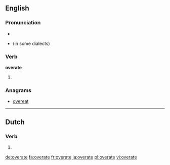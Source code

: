 ==English==

===Pronunciation===
* {{IPA|/ˈovəɻeɪt/}}
* {{homophones|lang=en|overrate}} (in some dialects)

===Verb===
'''overate'''

# {{simple past of|overeat}}

===Anagrams===
* [[overeat#English|overeat]]

----

==Dutch==

===Verb===
{{head|nl}}

# {{nl-verb form of|n=sg|t=past|m=subj|overeten}}

[[de:overate]]
[[fa:overate]]
[[fr:overate]]
[[ja:overate]]
[[pl:overate]]
[[vi:overate]]